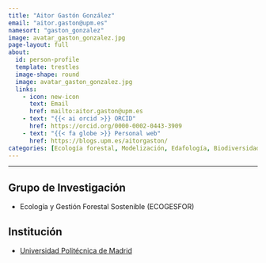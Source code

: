 ```yaml
---
title: "Aitor Gastón González"
email: "aitor.gaston@upm.es"  
namesort: "gaston_gonzalez"
image: avatar_gaston_gonzalez.jpg
page-layout: full
about: 
  id: person-profile
  template: trestles
  image-shape: round
  image: avatar_gaston_gonzalez.jpg
  links:
    - icon: new-icon
      text: Email
      href: mailto:aitor.gaston@upm.es
    - text: "{{< ai orcid >}} ORCID"
      href: https://orcid.org/0000-0002-0443-3909
    - text: "{{< fa globe >}} Personal web"
      href: https://blogs.upm.es/aitorgaston/
categories: [Ecología forestal, Modelización, Edafología, Biodiversidad]
---
```

 
<hr>

:::{#person-profile}

## Grupo de Investigación
- Ecología y Gestión Forestal Sostenible (ECOGESFOR)

## Institución
- [Universidad Politécnica de Madrid](https://www.upm.es/)

:::
